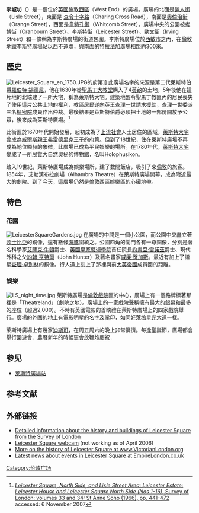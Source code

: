 {{NoteTA
|G1=UK Places
|G2=Show
|G3=Unit
}}
{{Infobox street
| name                    = 李城坊
| location                = [[倫敦市中心|倫敦市中心]][[西敏市|西敏市]]
| image                   = Redeveloped Leicester Square.jpg
| caption                 = 2012年的李斯特廣場。
| coordinates             = {{coord|51|30|37|N|0|7|49|W|region:GB_type:landmark|display=inline,title}}
| postal_code             = WC2
| metro_system            = tube
| metro                   = [[李斯特廣場站|李斯特廣場站]]
| inauguration_date       = 1670年
| designer                = {{tsl|en|Robert Sidney, 2nd Earl of Leicester|羅伯特·錫德尼}}
| known_for               = {{unbulleted list|[[李斯特廣場奧迪安電影院|李斯特廣場奧迪安電影院]]|世界最大的[[樂高|樂高]]商店}}
}}
'''李城坊'''（{{lang-en|Leicester Square}}）是一個位於[[英國|英國]][[倫敦|倫敦]][[西區_(倫敦)|西區]]（West End）的廣場。廣場的北面是[[儷人街_(倫敦)|儷人街]]（Lisle Street），東面是 [[查令十字路|查令十字路]]（Charing Cross Road），南面是[[奧倫治街_(倫敦)|奧倫治街]]（Orange Street），西面是[[韋特孔街_(倫敦)|韋特孔街]]（Whitcomb Street）。廣場中央的公園被[[考博街_(倫敦)|考博街]]（Cranbourn Street）、[[李斯特街_(倫敦)|李斯特街]]（Leicester Street）、[[歐文街_(倫敦)|歐文街]]（Irving Street）和一條稱為李斯特廣場的街道包圍。李斯特廣場位於[[西敏市|西敏市]]之內，在[[倫敦地鐵|倫敦地鐵]][[李斯特廣場站|李斯特廣場站]]以西不遠處，與南面的[[特拉法加廣場|特拉法加廣場]]相距約300米。

== 歷史 ==
[[File:Leicester_Square_en_1750.JPG|thumb]]的府第]]
此廣場名字的來源是第二代萊斯特伯爵[[羅伯特·錫德尼|羅伯特·錫德尼]]，他在1630年從[[聖馬丁大教堂|聖馬丁大教堂]]購入了4[[英畝|英畝]]的土地，5年後他在這片地的北端建了一所大宅，稱為萊斯特大宅。建築地盤令聖馬丁教區內的居民喪失了使用這片公共土地的權利，教區居民遂向英王[[查理一世_(英格蘭)|查理一世]]請求援助，查理一世委派三名[[樞密院|樞密院]]成員作出仲裁。最後結果是萊斯特伯爵必須把土地的一部份開放予公眾，後來成為萊斯特廣場。<ref name=north>[http://www.british-history.ac.uk/report.aspx?compid=41120 ''Leicester Square, North Side, and Lisle Street Area: Leicester Estate: Leicester House and Leicester Square North Side (Nos 1-16)'', Survey of London: volumes 33 and 34: St Anne Soho (1966), pp. 441-472] {{Wayback|url=http://www.british-history.ac.uk/report.aspx?compid=41120 |date=20131015054410 }} accessed: 6 November 2007</ref>

此街區於1670年代開始發展，起初成為了[[上流社會|上流社會]]人士居住的區域，[[萊斯特大宅|萊斯特大宅]]曾成為[[威爾斯親王|威爾斯親王]][[腓特烈_(威爾斯親王)|弗雷德里克王子]]的府第。但到了18世紀，住在萊斯特廣場不再成為地位顯赫的象徵，此廣場已成為平民娛樂的場所。在1780年代，[[萊斯特大宅|萊斯特大宅]]變成了一所展覽大自然奧秘的博物館，名叫Holophusikon。

踏入19世紀，萊斯特廣場成為娛樂場所，建了數間飯店，吸引了來[[倫敦|倫敦]]的旅客。1854年，艾勒漢布拉劇場（Alhambra Theatre）在萊斯特廣場開幕，成為附近最大的劇院。到了今天，這廣場仍然是[[倫敦西區|倫敦西區]]娛樂區的心臟地帶。

== 特色 ==
=== 花園 ===
[[File:LeicesterSquareGardens.jpg|thumb]]
在廣場的中間是一個小公園，而公園中央矗立著[[莎士比亞|莎士比亞]]的銅像，還有數條[[海豚|海豚]]圍繞之。公園四角的閘門各有一尊銅像，分別是著名科學家[[艾薩克·牛頓|艾薩克·牛頓]]爵士、[[英國皇家藝術學院|英國皇家藝術學院]]首任院長[[約書亞·雷諾茲|約書亞·雷諾茲]]爵士、現代外科之父[[約翰·亨特爾|約翰·亨特爾]]（John Hunter）及著名畫家[[威廉·贺加斯|威廉·贺加斯]]。最近有加上了諧星[[查理·卓別林|查理·卓別林]]的銅像。行人道上刻上了那裡與前[[大英帝國|大英帝國]]成員國的距離。

=== 娛樂 ===
[[File:LS_night_time.jpg|thumb]]
萊斯特廣場是[[倫敦|倫敦]][[電影院|戲院]]區的中心，廣場上有一個路牌標著那裡是「Theatreland」（劇院之地）。廣場上的一家戲院聲稱擁有最大的銀幕和最多的座位（超過2,000）。不時有英國電影的首映禮在萊斯特廣場上的四家戲院舉行。廣場的外圍的地上有電影明星的名字及掌印，如同[[好萊塢星光大道|好萊塢星光大道]]一樣。

萊斯特廣場上有幾家[[迪斯可|迪斯可]]，在周五周六的晚上非常擁擠。每逢聖誕節，廣場都會舉行園遊會．農曆新年的時候更會放鞭炮慶祝．

==参见==
*[[萊斯特廣場站|萊斯特廣場站]]

==参考文献==
{{reflist}}

==外部链接==
{{Commonscat|Leicester Square|萊斯特廣場}}
*[http://www.british-history.ac.uk/report.asp?compid=41120 Detailed information about the history and buildings of Leicester Square from the Survey of London] {{Wayback|url=http://www.british-history.ac.uk/report.asp?compid=41120 |date=20070311021623 }}
*[http://www.earthcam.com/uk/england/leicester/ Leicester Square webcam] {{Wayback|url=http://www.earthcam.com/uk/england/leicester/ |date=20061202172145 }} (not working as of April 2006)
*[http://www.victorianlondon.org/districts/leicestersquare.htm More on the history of Leicester Square at www.VictorianLondon.org] {{Wayback|url=http://www.victorianlondon.org/districts/leicestersquare.htm |date=20160303174847 }}
*[http://www.empirelondon.co.uk Latest news about events in Leicester Square at EmpireLondon.co.uk] {{Wayback|url=http://www.empirelondon.co.uk/ |date=20191212160342 }}

[[Category:伦敦广场|Category:伦敦广场]]